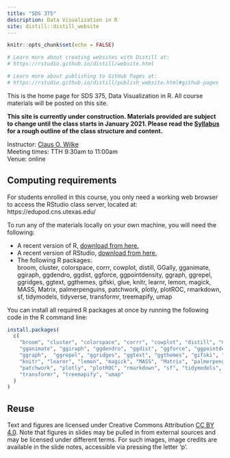 ```yaml
---
title: "SDS 375"
description: Data Visualization in R
site: distill::distill_website
---
```


```r
knitr::opts_chunk$set(echo = FALSE)

# Learn more about creating websites with Distill at:
# https://rstudio.github.io/distill/website.html

# Learn more about publishing to GitHub Pages at:
# https://rstudio.github.io/distill/publish_website.html#github-pages

```

This is the home page for SDS 375, Data Visualization in R. All course materials will be posted on this site.

**This site is currently under construction. Materials provided are subject to change until the class starts in January 2021. Please read the [Syllabus](syllabus.html) for a rough outline of the class structure and content.**

Instructor: [Claus O. Wilke](https://clauswilke.com)  
Meeting times: TTH 9:30am to 11:00am  
Venue: online  


## Computing requirements

For students enrolled in this course, you only need a working web browser to access the RStudio class server, located at: https://edupod.cns.utexas.edu/

To run any of the materials locally on your own machine, you will need the following:

- A recent version of R, [download from here.](https://cloud.r-project.org/)
- A recent version of RStudio, [download from here.](https://rstudio.com/products/rstudio/download/#download)
- The following R packages:    
  broom, cluster, colorspace, corrr, cowplot, distill, GGally, gganimate,  ggiraph, ggdendro, ggdist, ggforce, ggpointdensity, ggraph, ggrepel, ggridges, ggtext, ggthemes, gifski, glue, knitr, learnr, lemon, magick, MASS, Matrix, palmerpenguins, patchwork, plotly, plotROC, rmarkdown, sf, tidymodels, tidyverse, transformr, treemapify, umap

You can install all required R packages at once by running the following code in the R command line:

```r
install.packages(
  c(
    "broom", "cluster", "colorspace", "corrr", "cowplot", "distill", "GGally",
    "gganimate", "ggiraph", "ggdendro", "ggdist", "ggforce", "ggpointdensity",
    "ggraph",  "ggrepel", "ggridges", "ggtext", "ggthemes", "gifski", "glue",
    "knitr", "learnr", "lemon", "magick", "MASS", "Matrix", "palmerpenguins",
    "patchwork", "plotly", "plotROC", "rmarkdown", "sf", "tidymodels", "tidyverse",
    "transformr", "treemapify", "umap"
  )
)
```

## Reuse {.appendix}

Text and figures are licensed under Creative Commons Attribution [CC BY 4.0](https://creativecommons.org/licenses/by/4.0/). Note that figures in slides may be pulled in from external sources and may be licensed under different terms. For such images, image credits are available in the slide notes, accessible via pressing the letter 'p'.

